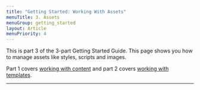 ```yaml
---
title: "Getting Started: Working With Assets"
menuTitle: 3. Assets
menuGroup: getting_started
layout: Article
menuPriority: 4
---
```


This is part 3 of the 3-part Getting Started Guide. This page shows you how to manage assets like styles, scripts and images.

Part 1 covers [working with content](/getting-started-content) and part 2 covers [working with templates](/getting-started-templates).

---

